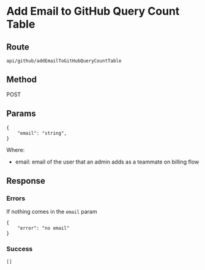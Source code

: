# Add Email to GitHub Query Count Table

## Route

```
api/github/addEmailToGitHubQueryCountTable
```

## Method

POST

## Params

```
{
    "email": "string",
}
```

Where:

- email: email of the user that an admin adds as a teammate on billing flow

## Response

### Errors

If nothing comes in the `email` param

```
{
    "error": "no email"
}
```

### Success

```
[]
```